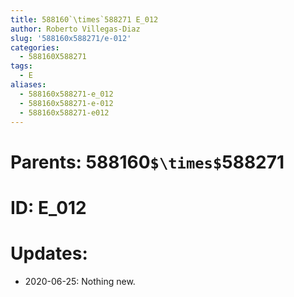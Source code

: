```yaml
---
title: 588160`\times`588271 E_012
author: Roberto Villegas-Diaz
slug: '588160x588271/e-012'
categories:
  - 588160X588271
tags:
  - E
aliases:
  - 588160x588271-e_012
  - 588160x588271-e-012
  - 588160x588271-e012
---
```


# **Parents**: 588160`$\times$`588271
# **ID**: E_012
# **Updates**: 
 - 2020-06-25: Nothing new.
